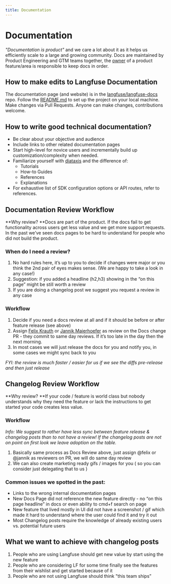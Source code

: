 ```yaml
---
title: Documentation
---
```


# Documentation

_"Documentation is product"_ and we care a lot about it as it helps us efficiently scale to a large and growing community.
Docs are maintained by Product Engineering and GTM teams together, the [owner](/handbook/working-at-langfuse/how-we-work/culture#responsibilities) of a product feature/area is responsible to keep docs in order.

## How to make edits to Langfuse Documentation

The documentation page (and website) is in the [langfuse/langfuse-docs](https://github.com/langfuse/langfuse-docs) repo.
Follow the [README.md](https://github.com/langfuse/langfuse-docs/blob/master/README.md) to set up the project on your local machine.
Make changes via Pull Requests. Anyone can make changes, contributions welcome.

## How to write good technical documentation?

- Be clear about your objective and audience
- Include links to other related documentation pages
- Start high-level for novice users and incrementally build up customization/complexity when needed.
- Familiarize yourself with [diataxis](https://diataxis.fr) and the difference of:
  - Tutorials
  - How-to Guides
  - References
  - Explanations
- For exhaustive list of SDK configuration options or API routes, refer to references.

## Documentation Review Workflow

**Why review? **Docs are part of the product. If the docs fail to get functionality across users get less value and we get more support requests. In the past we’ve seen docs pages to be hard to understand for people who did not build the product.

### When do I need a review?

1. No hard rules here, it’s up to you to decide if changes were major or you think the 2nd pair of eyes makes sense. (We are happy to take a look in any case\!)
2. Suggestion: if you added a headline (h2,h3) showing in the “on this page” might be still worth a review
3. If you are doing a changelog post we suggest you request a review in any case

### Workflow

1. Decide if you need a docs review at all and if it should be before or after feature release (see above)
2. Assign [Felix Krauth](mailto:felix@langfuse.com) or [Jannik Maierhoefer](mailto:jannik@langfuse.com) as review on the Docs change PR \- they commit to same day reviews. If it’s too late in the day then the next morning.
3. In most cases we will just release the docs for you and notify you, in some cases we might sync back to you

_FYI: the review is much faster / easier for us if we see the diffs pre-release and then just release_

## Changelog Review Workflow

**Why review? **If your code / feature is world class but nobody understands why they need the feature or lack the instructions to get started your code creates less value.

### Workflow

_Info: We suggest to rather have less sync between feature release & changelog posts than to not have a review\! If the changelog posts are not on point on first look we leave adoption on the table._

1. Basically same process as Docs Review above, just assign @felix or @jannik as reviewers on PR, we will do same day review
2. We can also create marketing ready gifs / images for you ( so you can consider just delegating that to us )

### Common issues we spotted in the past:

- Links to the wrong internal documentation pages
- New Docs Page did not reference the new feature directly \- no “on this page headline” in docs or even ability to cmd+f search on page
- New feature that lived mostly in UI did not have a screenshot / gif which made it hard to understand where the user could find it and try it out
- Most Changelog posts require the knowledge of already existing users vs. potential future users

## What we want to achieve with changelog posts

1. People who are using Langfuse should get new value by start using the new feature
2. People who are considering LF for some time finally see the features from their wishlist and get started because of it
3. People who are not using Langfuse should think "this team ships”
